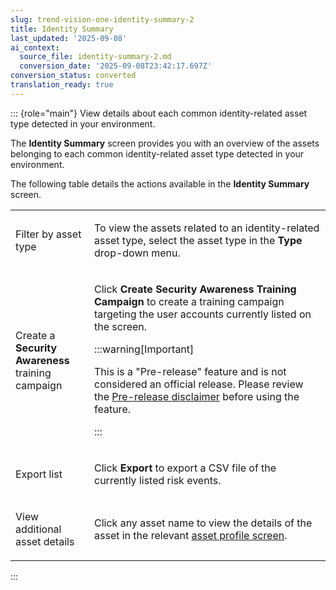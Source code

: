 ```yaml
---
slug: trend-vision-one-identity-summary-2
title: Identity Summary
last_updated: '2025-09-08'
ai_context:
  source_file: identity-summary-2.md
  conversion_date: '2025-09-08T23:42:17.697Z'
conversion_status: converted
translation_ready: true
---
```


::: {role="main"}
View details about each common identity-related asset type detected in your environment.

The **Identity Summary** screen provides you with an overview of the assets belonging to each common identity-related asset type detected in your environment.

The following table details the actions available in the **Identity Summary** screen.

<table>
<colgroup>
<col style="width: 25%" />
<col style="width: 75%" />
</colgroup>
<tbody>
<tr>
<td><p>Filter by asset type</p></td>
<td><p>To view the assets related to an identity-related asset type, select the asset type in the <strong>Type</strong> drop-down menu.</p></td>
</tr>
<tr>
<td><p>Create a <strong>Security Awareness</strong> training campaign</p></td>
<td><p>Click <strong>Create <strong>Security Awareness</strong> Training Campaign</strong> to create a training campaign targeting the user accounts currently listed on the screen.</p>


:::warning[Important]

<p>This is a "Pre-release" feature and is not considered an official release. Please review the <a href="trend-vision-one-pre-release-disclaimer">Pre-release disclaimer</a> before using the feature.</p>


:::

</td>
</tr>
<tr>
<td><p>Export list</p></td>
<td><p>Click <strong>Export</strong> to export a CSV file of the currently listed risk events.</p></td>
</tr>
<tr>
<td><p>View additional asset details</p></td>
<td><p>Click any asset name to view the details of the asset in the relevant <a href="trend-vision-one-asset-profile-screens">asset profile screen</a>.</p></td>
</tr>
</tbody>
</table>
:::

